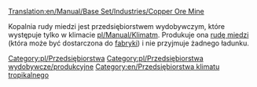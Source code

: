 [[Translation:en/Manual/Base Set/Industries/Copper Ore Mine]]

{{pl/Przedsiębiorstwa|image=en/Copperoremine.png|name=Kopalnia rudy miedzi
|climates=[[pl/Manual/Klimat]]
|accepts=Nic
|produces=[[en/Ruda miedzi]]
}}

Kopalnia rudy miedzi jest przedsiębiorstwem wydobywczym, które występuje tylko w klimacie [[pl/Manual/Klimat]]m. Produkuje ona [[pl/Manual/Base Set/Cargos/Ruda miedzi|rudę miedzi]] (która może być dostarczona do [[pl/Manual/Base Set/Industries/Fabryka|fabryki]]) i nie przyjmuje żadnego ładunku. 

{{pl/Navbox Industries}}

[[Category:pl/Przedsiębiorstwa]]
[[Category:pl/Przedsiębiorstwa wydobywcze/produkcyjne]]
[[Category:en/Przedsiębiorstwa klimatu tropikalnego]]